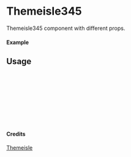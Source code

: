 
<Meta of={Themeisle345} title="Themeisle/Themeisle345" />

# Themeisle345

Themeisle345 component with different props.

#### Example

<Canvas of={Themeisle345.Primary} />

## Usage

```ts
import { Themeisle345 } from "yadl-ui";

const Example = () => {
  return (
      <Themeisle345 />
  );
};

export default Example;
```

#### Credits
[Themeisle](https://themeisle.com/illustrations)
